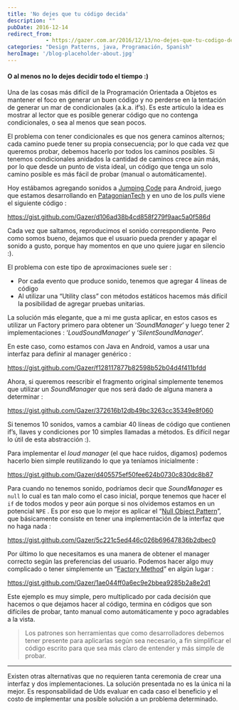 ```yaml
---
title: 'No dejes que tu código decida'
description: ""
pubDate: 2016-12-14
redirect_from: 
            - https://gazer.com.ar/2016/12/13/no-dejes-que-tu-codigo-decida/
categories: "Design Patterns, java, Programación, Spanish"
heroImage: '/blog-placeholder-about.jpg'
---
```

#### O al menos no lo dejes decidir todo el tiempo :)

Una de las cosas más difícil de la Programación Orientada a Objetos es mantener el foco en generar un buen código y no perderse en la tentación de generar un mar de condicionales (a.k.a. if’s). Es este artículo la idea es mostrar al lector que es posible generar código que no contenga condicionales, o sea al menos que sean pocos.

El problema con tener condicionales es que nos genera caminos alternos; cada camino puede tener su propia consecuencia; por lo que cada vez que queremos probar, debemos hacerlo por todos los caminos posibles. Si tenemos condicionales anidados la cantidad de caminos crece aún más, por lo que desde un punto de vista ideal, un código que tenga un solo camino posible es más fácil de probar (manual o automáticamente).

Hoy estábamos agregando sonidos a [Jumping Code](https://itunes.apple.com/us/app/jumping-cody/id1156598086?mt=8) para Android, juego que estamos desarrollando en [PatagonianTech](https://twitter.com/patagoniantech) y en uno de los _pulls_ viene el siguiente código :

https://gist.github.com/Gazer/d106ad38b4cd858f279f9aac5a0f586d

Cada vez que saltamos, reproducimos el sonido correspondiente. Pero como somos bueno, dejamos que el usuario pueda prender y apagar el sonido a gusto, porque hay momentos en que uno quiere jugar en silencio :).

El problema con este tipo de aproximaciones suele ser :

- Por cada evento que produce sonido, tenemos que agregar 4 líneas de código
- Al utilizar una “Utility class” con métodos estáticos hacemos más difícil la posibilidad de agregar pruebas unitarias.

La solución más elegante, que a mi me gusta aplicar, en estos casos es utilizar un Factory primero para obtener un ‘_SoundManager_’ y luego tener 2 implementaciones : ‘_LoudSoundManager_’ y ‘_SilentSoundManager_’.

En este caso, como estamos con Java en Android, vamos a usar una interfaz para definir al manager genérico :

https://gist.github.com/Gazer/f128117877b82598b52b04d4f411bfdd

Ahora, si queremos reescribir el fragmento original simplemente tenemos que utilizar un _SoundManager_ que nos será dado de alguna manera a determinar :

https://gist.github.com/Gazer/372616b12db49bc3263cc35349e8f060

Si tenemos 10 sonidos, vamos a cambiar 40 líneas de código que contienen if’s, llaves y condiciones por 10 simples llamadas a métodos. Es difícil negar lo útil de esta abstracción :).

Para implementar el _loud manager_ (el que hace ruidos, digamos) podemos hacerlo bien simple reutilizando lo que ya teníamos inicialmente :

https://gist.github.com/Gazer/d405575ef50fee624b0730c830dc8b87

Para cuando no tenemos sonido, podríamos decir que _SoundManager_ es `null` lo cual es tan malo como el caso inicial, porque tenemos que hacer el `if` de todos modos y peor aún porque si nos olvidemos estamos en un potencial `NPE` . Es por eso que lo mejor es aplicar el “[Null Object Pattern](https://en.wikipedia.org/wiki/Null_Object_pattern)”, que básicamente consiste en tener una implementación de la interfaz que no haga nada :

https://gist.github.com/Gazer/5c221c5ed446c026b69647836b2dbec0

Por último lo que necesitamos es una manera de obtener el manager correcto según las preferencias del usuario. Podemos hacer algo muy complicado o tener simplemente un “[Factory Method](https://es.wikipedia.org/wiki/Factory_Method_%28patr%C3%B3n_de_dise%C3%B1o%29)” en algún lugar :

https://gist.github.com/Gazer/1ae044ff0a6ec9e2bbea9285b2a8e2d1

Este ejemplo es muy simple, pero multiplicado por cada decisión que hacemos o que dejamos hacer al código, termina en códigos que son difíciles de probar, tanto manual como automáticamente y poco agradables a la vista.

> Los patrones son herramientas que como desarrolladores debemos tener presente para aplicarlas según sea necesario, a fin simplificar el código escrito para que sea más claro de entender y más simple de probar.

---

Existen otras alternativas que no requieren tanta ceremonia de crear una interfaz y dos implementaciones. La solución presentada no es la única ni la mejor. Es responsabilidad de Uds evaluar en cada caso el beneficio y el costo de implementar una posible solución a un problema determinado.
